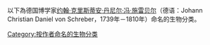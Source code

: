 以下為德国博学家[[约翰·克里斯蒂安·丹尼尔·冯·施雷贝尔|约翰·克里斯蒂安·丹尼尔·冯·施雷贝尔]]（德语：Johann Christian Daniel von Schreber，1739年－1810年）命名的生物分类。

[[Category:按作者命名的生物分类|Category:按作者命名的生物分类]]